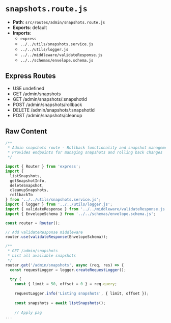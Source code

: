 # `snapshots.route.js`

- **Path**: `src/routes/admin/snapshots.route.js`
- **Exports**: default
- **Imports**:
  - `express`
  - `../../utils/snapshots.service.js`
  - `../../utils/logger.js`
  - `../../middleware/validateResponse.js`
  - `../../schemas/envelope.schema.js`

## Express Routes
- USE undefined
- GET /admin/snapshots
- GET /admin/snapshots/:snapshotId
- POST /admin/snapshots/rollback
- DELETE /admin/snapshots/:snapshotId
- POST /admin/snapshots/cleanup

## Raw Content

```js
/**
 * Admin snapshots route - Rollback functionality and snapshot management
 * Provides endpoints for managing snapshots and rolling back changes
 */

import { Router } from 'express';
import { 
  listSnapshots, 
  getSnapshotInfo, 
  deleteSnapshot, 
  cleanupSnapshots,
  rollbackTo 
} from '../../utils/snapshots.service.js';
import { logger } from '../../utils/logger.js';
import { validateResponse } from '../../middleware/validateResponse.js';
import { EnvelopeSchema } from '../../schemas/envelope.schema.js';

const router = Router();

// Add validateResponse middleware
router.use(validateResponse(EnvelopeSchema));

/**
 * GET /admin/snapshots
 * List all available snapshots
 */
router.get('/admin/snapshots', async (req, res) => {
  const requestLogger = logger.createRequestLogger();
  
  try {
    const { limit = 50, offset = 0 } = req.query;
    
    requestLogger.info('Listing snapshots', { limit, offset });
    
    const snapshots = await listSnapshots();
    
    // Apply pag
...
```
